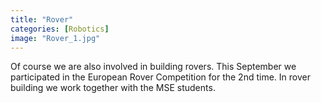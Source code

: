 ---
title: "Rover"
categories: [Robotics]
image: "Rover_1.jpg"
---

Of course we are also involved in building rovers. 
This September we participated in the European Rover Competition for the 2nd time. 
In rover building we work together with the MSE students.

<div id="slideshow">
  <button id="prevButton"><</button>
  <button id="nextButton">></button>
  <!-- put all images here that should be available in the slideshow -->
  <img class="slideshow-img" src="Rover_0.jpg" >
  <img class="slideshow-img" src="Rover_1.jpg" >
  <img class="slideshow-img" src="Rover_2.jpg" >
  <img class="slideshow-img" src="Rover_3.jpg" >
  <style>
    #slideshow {
      position: relative;
      width: 80%;
      overflow: hidden;
    }
    #prevButton, #nextButton {
      position: absolute;
      top: 0;
      background: #0003;
      color: #fffa;
      border: none;
      font-size: 50px;
      height: 100%;
    }
    #prevButton {left: 0;}
    #nextButton {right: 0;}
    #prevButton:hover, #nextButton:hover {background: #0007;}
    .slideshow-img {
      width:100%;
      display: none;
    }
  </style>
  <script>
    const images = document.getElementsByClassName('slideshow-img');
    let index = 0;
    function switch_image(x) {
      return () => {
        images[index].style.display = 'none';
        index = (index + x + images.length) % images.length;
        images[index].style.display = 'block';
      }
    }
    document.getElementById('prevButton').addEventListener('click', switch_image(-1));
    document.getElementById('nextButton').addEventListener('click', switch_image(1));
    switch_image(0)();
  </script>
</div>
<br/>
